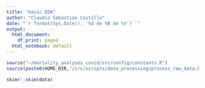 ```yaml
---
title: "basic EDA"
author: "Claudio Sebastián Castillo"
date: "`r format(Sys.Date(), '%d de %B de %Y') `"
output:
  html_document:
    df_print: paged
  html_notebook: default
---
```


```r
source("~/mortality_analyses_covid/src/config/constants.R")
source(paste0(HOME_DIR,"/src/scripts/data_processing/process_raw_data.R"))
```

```r
skimr::skim(data)
```

